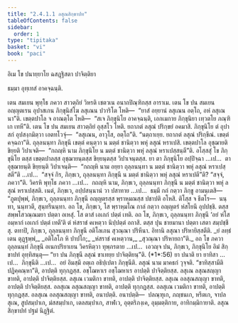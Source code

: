 ```yaml
---
title: "2.4.1.1 ลสุณสิกฺขาปท"
tableOfContents: false
sidebar:
  order: 1
type: "tipitaka"
basket: "vi"
book: "paci"
---
```



<DynamicBreadcrumb />


<Paragraph number="2565" type="center" book="paci">
อิเม โข ปนายฺยาโย ฉสฏฺฐิสตา ปาจิตฺติยา

  
ธมฺมา อุทฺเทสํ อาคจฺฉนฺติ.


</Paragraph>

<Division number="793" book="paci">

<Paragraph number="2566" book="paci">
เตน สมเยน พุทฺโธ ภควา สาวตฺถิยํ วิหรติ เชตวเน อนาถปิณฺฑิกสฺส อาราเม. เตน โข ปน สมเยน อญฺญตเรน อุปาสเกน ภิกฺขุนิสํโฆ ลสุเณน ปวาริโต โหติ—  “ยาสํ อยฺยานํ ลสุเณน อตฺโถ, อหํ ลสุเณนา”ติ. เขตฺตปาโล จ อาณตฺโต โหติ—  “สเจ ภิกฺขุนิโย อาคจฺฉนฺติ, เอกเมกาย ภิกฺขุนิยา เทฺวตโย ภณฺฑิเก เทหี”ติ. เตน โข ปน สมเยน สาวตฺถิยํ อุสฺสโว โหติ. ยถาภตํ ลสุณํ ปริกฺขยํ อคมาสิ. ภิกฺขุนิโย ตํ อุปาสกํ อุปสงฺกมิตฺวา เอตทโวจุํ—  “ลสุเณน, อาวุโส, อตฺโถ”ติ. “นตฺถาเยฺย. ยถาภตํ ลสุณํ ปริกฺขีณํ. เขตฺตํ คจฺฉถา”ติ. ถุลฺลนนฺทา ภิกฺขุนี เขตฺตํ คนฺตฺวา น มตฺตํ ชานิตฺวา พหุํ ลสุณํ หราเปสิ. เขตฺตปาโล อุชฺฌายติ ขิยฺยติ วิปาเจติ—  “กถญฺหิ นาม ภิกฺขุนิโย น มตฺตํ ชานิตฺวา พหุํ ลสุณํ หราเปสฺสนฺตี”ติ.
</Paragraph>

<Paragraph number="2567" book="paci">
อโสฺสสุํ โข ภิกฺขุนิโย ตสฺส เขตฺตปาลสฺส อุชฺฌายนฺตสฺส ขิยฺยนฺตสฺส วิปาเจนฺตสฺส. ยา ตา ภิกฺขุนิโย อปฺปิจฺฉา …เป…  ตา อุชฺฌายนฺติ ขิยฺยนฺติ วิปาเจนฺติ—  “กถญฺหิ นาม อยฺยา ถุลฺลนนฺทา น มตฺตํ ชานิตฺวา พหุํ ลสุณํ หราเปสฺสตี”ติ …เป…  “สจฺจํ กิร, ภิกฺขเว, ถุลฺลนนฺทา ภิกฺขุนี น มตฺตํ ชานิตฺวา พหุํ ลสุณํ หราเปตี”ติ? “สจฺจํ, ภควา”ติ. วิครหิ พุทฺโธ ภควา …เป…  กถญฺหิ นาม, ภิกฺขเว, ถุลฺลนนฺทา ภิกฺขุนี น มตฺตํ ชานิตฺวา พหุํ ลสุณํ หราเปสฺสติ. เนตํ, ภิกฺขเว, อปฺปสนฺนานํ วา ปสาทาย …เป…  ธมฺมึ กถํ กตฺวา ภิกฺขู อามนฺเตสิ—
</Paragraph>

<Paragraph number="2568" book="paci">
“ภูตปุพฺพํ, ภิกฺขเว, ถุลฺลนนฺทา ภิกฺขุนี อญฺญตรสฺส พฺราหฺมณสฺส ปชาปติ อโหสิ. ติโสฺส จ ธีตโร—  นนฺทา, นนฺทวตี, สุนฺทรีนนฺทา. อถ โข, ภิกฺขเว, โส พฺราหฺมโณ กาลํ กตฺวา อญฺญตรํ หํสโยนึ อุปปชฺชิ. ตสฺส สพฺพโสวณฺณมยา ปตฺตา อเหสุํ. โส ตาสํ เอเกกํ ปตฺตํ เทติ. อถ โข, ภิกฺขเว, ถุลฺลนนฺทา ภิกฺขุนี ‘อยํ หํโส อมฺหากํ เอเกกํ ปตฺตํ เทตี’ติ ตํ หํสราชํ คเหตฺวา นิปฺปตฺตํ อกาสิ. ตสฺส ปุน ชายมานา ปตฺตา เสตา สมฺปชฺชึสุ. ตทาปิ, ภิกฺขเว, ถุลฺลนนฺทา ภิกฺขุนี อติโลเภน สุวณฺณา ปริหีนา. อิทานิ ลสุณา ปริหายิสฺสตีติ.
</Paragraph>

<Paragraph number="2569" type="verses" book="paci">
_ยํ ลทฺธํ เตน ตุฏฺฐพฺพํ,_  
_อติโลโภ หิ ปาปโก;_  
_หํสราชํ คเหตฺวาน,_  
_สุวณฺณา ปริหายถา”ติ._  

</Paragraph>

<Paragraph number="2570" book="paci">
อถ โข ภควา ถุลฺลนนฺทํ ภิกฺขุนึ อเนกปริยาเยน วิครหิตฺวา ทุพฺภรตาย …เป…  เอวญฺจ ปน, ภิกฺขเว, ภิกฺขุนิโย อิมํ สิกฺขาปทํ อุทฺทิสนฺตุ—
</Paragraph>

</Division>
<Division number="794" book="paci">

<Paragraph number="2571" book="paci">
<Emphasis>“ยา ปน ภิกฺขุนี ลสุณํ ขาเทยฺย ปาจิตฺติยนฺ”</Emphasis>ติ. (*1*:<Emphasis>56</Emphasis>)
</Paragraph>

</Division>
<Division number="795" book="paci">

<Paragraph number="2572" book="paci">
<Emphasis>ยา ปนา</Emphasis>ติ ยา ยาทิสา …เป…  <Emphasis>ภิกฺขุนี</Emphasis>ติ …เป…  อยํ อิมสฺมึ อตฺเถ อธิปฺเปตา ภิกฺขุนีติ.
</Paragraph>

<Paragraph number="2573" book="paci">
<Emphasis>ลสุณํ</Emphasis> นาม มาคธกํ วุจฺจติ.
</Paragraph>

<Paragraph number="2574" book="paci">
“ขาทิสฺสามีติ ปฏิคฺคณฺหา”ติ, อาปตฺติ ทุกฺกฏสฺส. อชฺโฌหาเร อชฺโฌหาเร อาปตฺติ ปาจิตฺติยสฺส.
</Paragraph>

</Division>
<Division number="796" book="paci">

<Paragraph number="2575" book="paci">
ลสุเณ ลสุณสญฺญา ขาทติ, อาปตฺติ ปาจิตฺติยสฺส. ลสุเณ เวมติกา ขาทติ, อาปตฺติ ปาจิตฺติยสฺส. ลสุเณ อลสุณสญฺญา ขาทติ, อาปตฺติ ปาจิตฺติยสฺส.
</Paragraph>

<Paragraph number="2576" book="paci">
อลสุเณ ลสุณสญฺญา ขาทติ, อาปตฺติ ทุกฺกฏสฺส. อลสุเณ เวมติกา ขาทติ, อาปตฺติ ทุกฺกฏสฺส. อลสุเณ อลสุณสญฺญา ขาทติ, อนาปตฺติ.
</Paragraph>

</Division>
<Division number="797" book="paci">

<Paragraph number="2577" book="paci">
อนาปตฺติ—  ปลณฺฑุเก, ภญฺชนเก, หรีตเก, จาปลสุเณ, สูปสมฺปาเก, มํสสมฺปาเก, เตลสมฺปาเก, สาฬเว, อุตฺตริภงฺเค, อุมฺมตฺติกาย, อาทิกมฺมิกายาติ.

</Paragraph>
</Division>

<Paragraph number="2578" type="center" book="paci">
ลสุณสิกฺขาปทํ ปฐมํ นิฏฺฐิตํ.
</Paragraph>